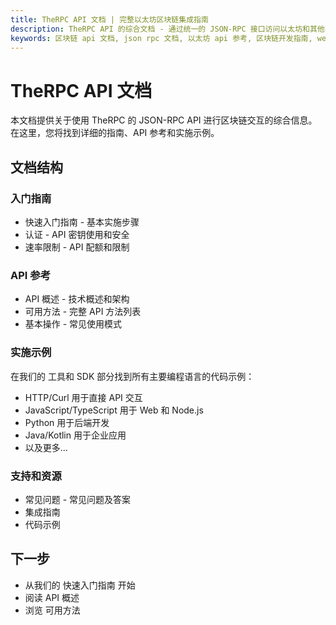 ```yaml
---
title: TheRPC API 文档 | 完整以太坊区块链集成指南
description: TheRPC API 的综合文档 - 通过统一的 JSON-RPC 接口访问以太坊和其他区块链网络，提供详细指南、API 参考和实施示例
keywords: 区块链 api 文档, json rpc 文档, 以太坊 api 参考, 区块链开发指南, web3 api, 以太坊 json-rpc, 区块链集成, 以太坊开发, 多链 api, web3 文档
---
```


# TheRPC API 文档

本文档提供关于使用 TheRPC 的 JSON-RPC API 进行区块链交互的综合信息。在这里，您将找到详细的指南、API 参考和实施示例。

## 文档结构

### 入门指南

- <Link to="/docs/ethereum/quick-start" title="了解如何快速集成 TheRPC API">快速入门指南</Link> - 基本实施步骤
- <Link to="/docs/ethereum/authentication" title="通过认证保护 API 访问的指南">认证</Link> - API 密钥使用和安全
- <Link to="/docs/ethereum/rate-limits" title="关于 API 使用限制和配额的信息">速率限制</Link> - API 配额和限制

### API 参考

- <Link to="/docs/ethereum/api-overview" title="TheRPC API 架构的技术概述">API 概述</Link> - 技术概述和架构
- <Link to="/docs/ethereum/all-methods" title="所有可用以太坊 API 方法的完整列表">可用方法</Link> - 完整 API 方法列表
- <Link to="/docs/ethereum/basic-operations" title="常见以太坊区块链操作指南">基本操作</Link> - 常见使用模式

### 实施示例

在我们的 <Link to="/docs/ethereum/tools/overview" title="所有可用以太坊开发工具概述">工具和 SDK</Link> 部分找到所有主要编程语言的代码示例：

- <Link to="/docs/ethereum/tools/curl" title="以太坊 API 的直接 HTTP 请求示例">HTTP/Curl</Link> 用于直接 API 交互
- <Link to="/docs/ethereum/tools/javascript-typescript" title="用于以太坊开发的 JavaScript 和 TypeScript 工具">JavaScript/TypeScript</Link> 用于 Web 和 Node.js
- <Link to="/docs/ethereum/tools/python" title="用于以太坊区块链开发的 Python 库">Python</Link> 用于后端开发
- <Link to="/docs/ethereum/tools/java-kotlin" title="用于以太坊开发的 Java 和 Kotlin 工具">Java/Kotlin</Link> 用于企业应用
- 以及更多...

### 支持和资源

- <Link to="/docs/ethereum/faq" title="关于以太坊 API 使用的常见问题">常见问题</Link> - 常见问题及答案
- 集成指南
- 代码示例

## 下一步

- 从我们的 <Link to="/docs/ethereum/quick-start" title="了解如何快速集成 TheRPC API">快速入门指南</Link> 开始
- 阅读 <Link to="/docs/ethereum/api-overview" title="TheRPC API 架构的技术概述">API 概述</Link>
- 浏览 <Link to="/docs/ethereum/all-methods" title="所有可用以太坊 API 方法的完整列表">可用方法</Link>
